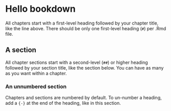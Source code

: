 # Hello bookdown 

All chapters start with a first-level heading followed by your chapter title, like the line above. There should be only one first-level heading (`#`) per .Rmd file.

## A section

All chapter sections start with a second-level (`##`) or higher heading followed by your section title, like the section below. You can have as many as you want within a chapter.

### An unnumbered section {-}

Chapters and sections are numbered by default. To un-number a heading, add a `{-}` at the end of the heading, like in this section.
